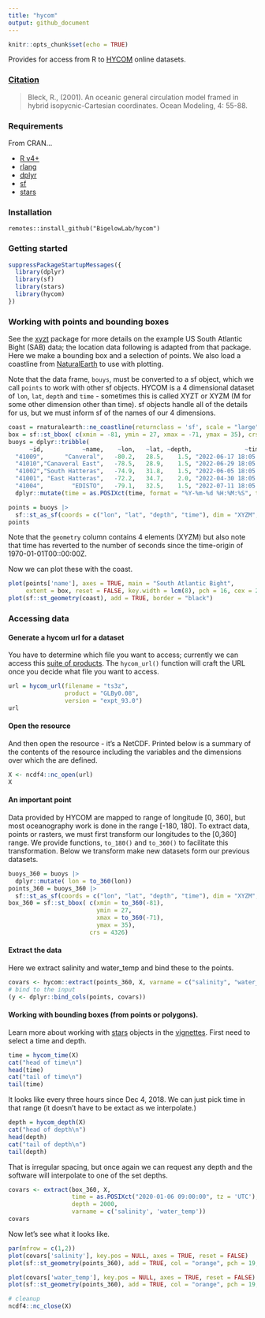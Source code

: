```yaml
---
title: "hycom"
output: github_document
---
```


```r
knitr::opts_chunk$set(echo = TRUE)
```

Provides for access from R to [HYCOM](https://www.hycom.org/) online datasets.

### [Citation](https://www.hycom.org/)

>Bleck, R., (2001). An oceanic general circulation model framed in hybrid isopycnic-Cartesian coordinates. Ocean Modeling, 4: 55-88.

### Requirements

From CRAN...

  + [R v4+](https://www.r-project.org/)
  + [rlang](https://CRAN.R-project.org/package=rlang)
  + [dplyr](https://CRAN.R-project.org/package=dplyr)
  + [sf](https://CRAN.R-project.org/package=sf)
  + [stars](https://CRAN.R-project.org/package=stars)

### Installation

```
remotes::install_github("BigelowLab/hycom")
```

### Getting started

```r
suppressPackageStartupMessages({
  library(dplyr)
  library(sf)
  library(stars)
  library(hycom)
})
```

### Working with points and bounding boxes  

See the [xyzt](https://github.com/BigelowLab/xyzt) package for more details on the example US South Atlantic Bight (SAB) data; the location data following is adapted from that package.  Here we make a bounding box and a selection of points.  We also load a coastline from [NaturalEarth](https://www.naturalearthdata.com/) to use with plotting.

Note that the data frame, `bouys`, must be converted to a sf object, which we call `points` to work with other sf objects. HYCOM is a 4 dimensional dataset of `lon`, `lat`, `depth` and `time` - sometimes this is called XYZT or XYZM (M for some other dimension other than time).  sf objects handle all of the details for us, but we must inform sf of the names of our 4 dimensions.   

```r
coast = rnaturalearth::ne_coastline(returnclass = 'sf', scale = "large")
box = sf::st_bbox( c(xmin = -81, ymin = 27, xmax = -71, ymax = 35), crs = 4326)
buoys = dplyr::tribble(
      ~id,           ~name,    ~lon,   ~lat, ~depth,               ~time,
  "41009",      "Canveral",   -80.2,   28.5,    1.5, "2022-06-17 18:05:06",
  "41010","Canaveral East",   -78.5,   28.9,    1.5, "2022-06-29 18:05:06",
  "41002","South Hatteras",   -74.9,   31.8,    1.5, "2022-06-05 18:05:06",
  "41001", "East Hatteras",   -72.2,   34.7,    2.0, "2022-04-30 18:05:06",
  "41004",        "EDISTO",   -79.1,   32.5,    1.5, "2022-07-11 18:05:06") |>
  dplyr::mutate(time = as.POSIXct(time, format = "%Y-%m-%d %H:%M:%S", tz = 'UTC'))

points = buoys |>
  sf::st_as_sf(coords = c("lon", "lat", "depth", "time"), dim = "XYZM",crs = 4326)
points
```

Note that the `geometry` column contains 4 elements (XYZM) but also note that time has reverted to the number of seconds since the time-origin of 1970-01-01T00::00:00Z.

Now we can plot these with the coast.

```r
plot(points['name'], axes = TRUE, main = "South Atlantic Bight", 
     extent = box, reset = FALSE, key.width = lcm(8), pch = 16, cex = 2)
plot(sf::st_geometry(coast), add = TRUE, border = "black")
```

### Accessing data


#### Generate a hycom url for a dataset

You have to determine which file you want to access; currently we can access this [suite of products](https://tds.hycom.org/thredds/catalogs/GLBy0.08/expt_93.0.html). The `hycom_url()` function will craft the URL once you decide what file you want to access.

```r
url = hycom_url(filename = "ts3z",
                product = "GLBy0.08",
                version = "expt_93.0")
url
```



#### Open the resource

And then open the resource - it's a NetCDF.  Printed below is a summary of the contents of the resource including the variables and the dimensions over which the are defined.
```r
X <- ncdf4::nc_open(url)
X
```


#### An important point

Data provided by HYCOM are mapped to range of longitude [0, 360], but most oceanography work is done in the range [-180, 180].  To extract data, points or rasters, we must first transform our longitudes to the [0,360] range.  We provide functions, `to_180()` and `to_360()` to facilitate this transformation.  Below we transform make new datasets form our previous datasets.

```r
buoys_360 = buoys |>
  dplyr::mutate( lon = to_360(lon))
points_360 = buoys_360 |>
  sf::st_as_sf(coords = c("lon", "lat", "depth", "time"), dim = "XYZM",crs = 4326)
box_360 = sf::st_bbox( c(xmin = to_360(-81), 
                         ymin = 27, 
                         xmax = to_360(-71), 
                         ymax = 35), 
                       crs = 4326)
```

#### Extract the data 

Here we extract salinity and water_temp and bind these to the points.
```r
covars <- hycom::extract(points_360, X, varname = c("salinity", "water_temp"))
# bind to the input
(y <- dplyr::bind_cols(points, covars))
```

#### Working with bounding boxes (from points or polygons). 

Learn more about working with [stars](https://CRAN.R-project.org/package=stars) objects in the [vignettes](https://r-spatial.github.io/stars/). First need to select a time and depth.

```r
time = hycom_time(X)
cat("head of time\n")
head(time)
cat("tail of time\n")
tail(time)
```
It looks like every three hours since Dec 4, 2018.  We can just pick time in that range (it doesn't have to be extact as we interpolate.)

```r
depth = hycom_depth(X)
cat("head of depth\n")
head(depth)
cat("tail of depth\n")
tail(depth)
```
That is irregular spacing, but once again we can request any depth and the software will interpolate to one of the set depths.

```r
covars <- extract(box_360, X, 
                  time = as.POSIXct("2020-01-06 09:00:00", tz = 'UTC'),
                  depth = 2000,
                  varname = c('salinity', 'water_temp'))
covars
```

Now let's see what it looks like.

```r
par(mfrow = c(1,2))
plot(covars['salinity'], key.pos = NULL, axes = TRUE, reset = FALSE)
plot(sf::st_geometry(points_360), add = TRUE, col = "orange", pch = 19, cex = 2)

plot(covars['water_temp'], key.pos = NULL, axes = TRUE, reset = FALSE)
plot(sf::st_geometry(points_360), add = TRUE, col = "orange", pch = 19, cex = 2)

```



```r
# cleanup
ncdf4::nc_close(X)
```
